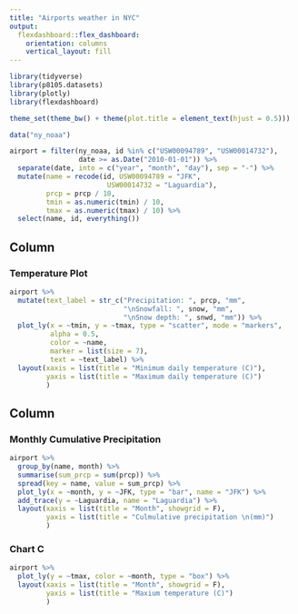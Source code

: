 ```yaml
---
title: "Airports weather in NYC"
output: 
  flexdashboard::flex_dashboard:
    orientation: columns
    vertical_layout: fill
---
```


```r
library(tidyverse)
library(p8105.datasets)
library(plotly)
library(flexdashboard)

theme_set(theme_bw() + theme(plot.title = element_text(hjust = 0.5)))
```

```r
data("ny_noaa")

airport = filter(ny_noaa, id %in% c("USW00094789", "USW00014732"),
                 date >= as.Date("2010-01-01")) %>% 
  separate(date, into = c("year", "month", "day"), sep = "-") %>%
  mutate(name = recode(id, USW00094789 = "JFK", 
                        USW00014732 = "Laguardia"),
         prcp = prcp / 10,
         tmin = as.numeric(tmin) / 10,
         tmax = as.numeric(tmax) / 10) %>%
  select(name, id, everything())
```

Column {data-width=650}
-----------------------------------------------------------------------

### Temperature Plot

```r
airport %>%
  mutate(text_label = str_c("Precipitation: ", prcp, "mm", 
                            "\nSnowfall: ", snow, "mm", 
                            "\nSnow depth: ", snwd, "mm")) %>% 
  plot_ly(x = ~tmin, y = ~tmax, type = "scatter", mode = "markers",
          alpha = 0.5, 
          color = ~name,
          marker = list(size = 7),
          text = ~text_label) %>% 
  layout(xaxis = list(title = "Minimum daily temperature (C)"), 
         yaxis = list(title = "Maximum daily temperature (C)")
         )
```

Column {data-width=350}
-----------------------------------------------------------------------

### Monthly Cumulative Precipitation

```r
airport %>%
  group_by(name, month) %>% 
  summarise(sum_prcp = sum(prcp)) %>%
  spread(key = name, value = sum_prcp) %>% 
  plot_ly(x = ~month, y = ~JFK, type = "bar", name = "JFK") %>% 
  add_trace(y = ~Laguardia, name = "Laguardia") %>% 
  layout(xaxis = list(title = "Month", showgrid = F), 
         yaxis = list(title = "Culmulative precipitation \n(mm)")
         )
```

### Chart C

```r
airport %>%
  plot_ly(y = ~tmax, color = ~month, type = "box") %>% 
  layout(xaxis = list(title = "Month", showgrid = F), 
         yaxis = list(title = "Maxium temperature (C)")
         )
```